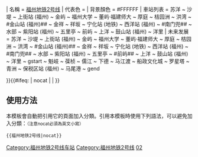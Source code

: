{{鐵道路線 | lua=1
| 模板名稱 = 福州地铁2号线
| Logo = {{#ifeq: {{NAMESPACE}} | {{NS:0}} | [[File:Fuzhou Metro logo.svg|27px]]}}
| 名稱 = [[福州地铁]][[福州地铁2号线|2号线]]
| 代表色 = {{福州地铁颜色|2|s}}
| 背景顏色 = #FFFFFF
| 車站列表 =  苏洋 ~ 沙堤 ~ 上街站 (福州) ~ 金屿 ~ 福州大学 ~ 董屿·福建师大 ~ 厚庭 ~ 桔园洲 ~ 洪湾 ~ #金山站 (福州)##{{福州地铁线路名|5|b}} ~ 金祥 ~ 祥坂 ~ 宁化站 (地铁) ~ 西洋站 (福州) ~ #南门兜##{{福州地铁线路名|1|b}} ~ 水部 ~ 紫阳站 (福州) ~ 五里亭 ~ 前屿 ~ 上洋 ~ 鼓山站 (福州) ~ 洋里
| 未来发展 =  苏洋 ~ 沙堤 ~ 上街站 (福州) ~ 金屿 ~ 福州大学 ~ 董屿·福建师大 ~ 厚庭 ~ 桔园洲 ~ 洪湾 ~ #金山站 (福州)##{{福州地铁线路名|5|b}} ~ 金祥 ~ 祥坂 ~ 宁化站 (地铁) ~ 西洋站 (福州) ~ #南门兜##{{福州地铁线路名|1|b}} ~ 水部 ~ 紫阳站 (福州) ~ 五里亭 ~ #前屿##{{福州地铁线路名|4|b}} ~ 上洋 ~ 鼓山站 (福州) ~ 洋里 ~ gstart ~ 魁岐 ~ 葆桢 ~ 儒江 ~ 下德 ~ 马江渡 ~ 船政文化城 ~ 罗星塔 ~ 青洲 ~ 保税区站 (福州) ~ 马尾港 ~ gend

}}<includeonly>{{#ifeq: {{{1}}} | nocat | <!--空--> | [[Category:福州地铁2号线车站]] }}</includeonly><noinclude>

==使用方法==
本模板會自動把引用它的頁面加入分類。引用本模板時使用下列語法，可以避免加入分類：<small>（注意nocat必須為英文小寫）</small>
 <nowiki>{{</nowiki>福州地铁2号线<nowiki>|nocat}}</nowiki>

[[Category:福州地铁2号线]]
[[Category:福州地铁路线车站模板|02]]
</noinclude>